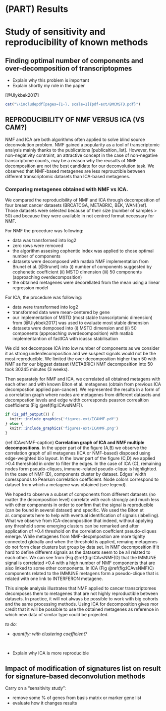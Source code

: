 # (PART) Results {-}

# Study of sensitivity and reproducibility of known methods {#sens} 

## Finding optimal number of components and over-decomposition of transcriptopmes

* Explain why this problem is important
* Explain shortly  my role in the paper

[@Ulykbek2017]

```r
cat("\\includepdf[pages={1-}, scale=1]{pdf-ext/BMCMSTD.pdf}")
```



## 



## REPRODUCIBILITY OF NMF VERSUS ICA (VS CAM?)

NMF and ICA are both algorithms often applied to solve blind source deconvolution problem. NMF gained a popularity as a tool of transcriptomic analysis mainly thanks to the publications [publicaition_list]. However, the non-negativity contraint, an attractive concept in the case of non-negative transcriptome counts, may be a reason why the reusults of NMF decomposition are not the best candidate for our deconvolution task. We observed that NMF-based metagenes are less reprouctible between different transcriptomic datasets than ICA-based metagenes.

### Comparing metagenes obtained with NMF vs ICA. 

We compared the reproducibility of NMF and ICA through decomposition of four breast cancer datasets (BRCATCGA, METABRIC, BEK, WAN)[ref]. Those datasets were selected because of their size (number of samples > 50) and because they were available in not centred format necessary for NMF. 

For NMF the procedure was following:

* data was transformed into log2
* zero rows were removed 
* the algorithm assesing cophentic index was applied to chose optimal number of components
* datasets were decomposed with matlab NMF implementation from Brunet et al. [@Brunet] into (i) number of components suggested by cophenetic coefficient (ii) MSTD dimension (iii) 50 components (approaching overdecomposition)
* the obtained metagenes were decorellated from the mean using a linear regression model

For ICA, the procedure was following:

* data were transformed into log2
* transformed data were mean-centered by gene
* our implementation of MSTD (most stable transcriptomic dimension) from [@Ulykbek2017] was used to evaluate most stable dimension
* datasets were demposed into (i) MSTD dimension and (ii) 50 components (approaching overdecomposition) with matlab implementantion of fastICA with icasso stabilisation

We did not decompose ICA into low number of components as we consider it as strong underdecomposition and we suspect signals would not be the most reproducible. We limited the over decomposition higher than 50 with NMF as for our biggest dataset (METABRIC) NMF decomposition into 50 took 30245 minutes (3 weeks). 

Then separately for NMF and ICA, we correlated all obtained metagens with each other and with known Biton et al. metagenes (obtain from  previous ICA decompostion applied pan-cancer). We represented the results in a form of a correlation graph where nodes are metagenes from different datasets and decompostion levels and edge width corresponds peasron correaltion coefficients (Fig \@ref(fig:ICAvsNMF)).

```r
if (is_pdf_output()) {
  knitr::include_graphics('figures-ext/ICANMF.pdf')
} else {
  knitr::include_graphics('figures-ext/ICANMF.png')
}
```

(ref:ICAvsNMF-caption) **Correlation graph of ICA and NMF multiple decompositions.** In the upper part of the figure (A,B) we observe the correlation graph of all metagenes (ICA or NMF-based) disposed using edge-weighted bio layout. In the lower part of the figure (C,D) we applied >0.4 thereshold in order to filter the edges. In the case of ICA (C), remaining nodes form pseudo-cliques, immune-related pseudo-clique is highlighted. In the case of NMF (D), components cluster by dataset. Edges' width coressponds to Pearson correlation coefficient. Node colors correspond to dataset from which a metagene was obtained (see legend).

We hoped to observe a subset of components from different datasets (no matter the decomposition level) correlate with each strongly  and much less with other components in order to confirm that the signal is reproducible (can be found in several dataset) and specific. We used the Biton et al.  componets here to help with eventual identification of signals (labelling). What we observe from ICA-decomposition that indeed, without applying any threshold some emerging clusters can be remarked and after application of >0.4 threshold on the correlation coeffcient pseudo-cliques emerge. While metagenes from NMF-decpmpostion are more tighlty connected globally and when the threshold is applied, remaing metagenes do not form clear clusters but group by data set. In NMF decomposition if it hard to define different signals as the datasets seem to be all related to each other. We can see from (Fig \@ref(fig:ICAvsNMF)D) that the IMMUNE signal is correlated >0.4 with a high number of NMF components that are also linked to some other components. In ICA (Fig \@ref(fig:ICAvsNMF)C) components related to the IMMUNE metagens form a pseudo-clique that is related with one link to INTERFERON metagene. 

This simple analysis illustrates that NMF applied to cancer transcriptomes decomposes them to metagenes that are not highly reproductible between datasets. In practice, it will not always be possible to work with big cohorts and the same processing methods. Using ICA for decomposition gives mor credit that it will be possible to use the obtained metagenes as reference in which new data of similar type could be projected. 

*to do:*

* *quantify: with clustering coefficient?* 

  ​

* Explain why ICA is more reproducible 

## Impact of modification of signatures list on result for signature-based deconvolution methods

Carry on a "sensitivity study": 

* remove some % of genes from basis matrix or marker gene list
* evaluate how it changes results